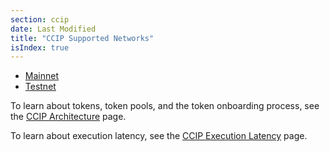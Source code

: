 ```yaml
---
section: ccip
date: Last Modified
title: "CCIP Supported Networks"
isIndex: true
---
```


- [Mainnet](/ccip/supported-networks/v1_2_0/mainnet)
- [Testnet](/ccip/supported-networks/v1_2_0/testnet)

To learn about tokens, token pools, and the token onboarding process, see the [CCIP Architecture](/ccip/architecture#token-pools) page.

To learn about execution latency, see the [CCIP Execution Latency](/ccip/concepts/ccip-execution-latency) page.
